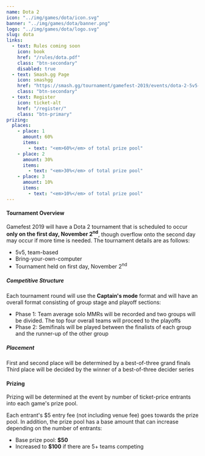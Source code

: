 ---
name: Dota 2
icon: "../img/games/dota/icon.svg"
banner: "../img/games/dota/banner.png"
logo: "../img/games/dota/logo.svg"
slug: dota
links:
  - text: Rules coming soon
    icon: book
    href: "/rules/dota.pdf"
    class: "btn-secondary"
    disabled: true
  - text: Smash.gg Page
    icon: smashgg
    href: "https://smash.gg/tournament/gamefest-2019/events/dota-2-5v5-byoc"
    class: "btn-secondary"
  - text: Register
    icon: ticket-alt
    href: "/register/"
    class: "btn-primary"
prizing:
  places:
    - place: 1
      amount: 60%
      items:
        - text: "<em>60%</em> of total prize pool"
    - place: 2
      amount: 30%
      items:
        - text: "<em>30%</em> of total prize pool"
    - place: 3
      amount: 10%
      items:
        - text: "<em>10%</em> of total prize pool"
---

#### Tournament Overview

Gamefest 2019 will have a Dota 2 tournament that is scheduled to occur **only on the first day, November 2<sup>nd</sup>**, though overflow onto the second day may occur if more time is needed. The tournament details are as follows:

- 5v5, team-based
- Bring-your-own-computer
- Tournament held on first day, November 2<sup>nd</sup>

##### Competitive Structure

Each tournament round will use the **Captain's mode** format and will have an overall format consisting of group stage and playoff sections:

- Phase 1: Team average solo MMRs will be recorded and two groups will be divided. The top four overall teams will proceed to the playoffs
- Phase 2: Semifinals will be played between the finalists of each group and the runner-up of the other group

##### Placement

First and second place will be determined by a best-of-three grand finals
Third place will be decided by the winner of a best-of-three decider series

<Section>

#### Prizing

Prizing will be determined at the event by number of ticket-price entrants into each game's prize pool.

Each entrant's $5 entry fee (not including venue fee) goes towards the prize pool. In addition, the prize pool has a base amount that can increase depending on the number of entrants:

- Base prize pool: **$50**
- Increased to **$100** if there are 5+ teams competing

<Prizing prizing={props.prizing} /></Section>

